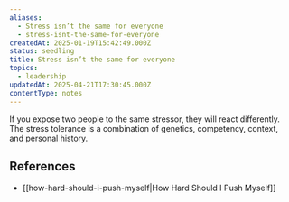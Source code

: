 ```yaml
---
aliases:
  - Stress isn’t the same for everyone
  - stress-isnt-the-same-for-everyone
createdAt: 2025-01-19T15:42:49.000Z
status: seedling
title: Stress isn’t the same for everyone
topics:
  - leadership
updatedAt: 2025-04-21T17:30:45.000Z
contentType: notes
---
```

If you expose two people to the same stressor, they will react differently. The stress tolerance is a combination of genetics, competency, context, and personal history.

## References

- [[how-hard-should-i-push-myself|How Hard Should I Push Myself]]
